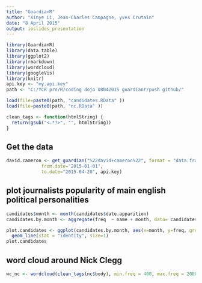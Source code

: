 ```yaml
---
title: "GuardianR"
author: "Xinye Li, Jean-Charles Campagne, yves Crutain"
date: "8 April 2015"
output: ioslides_presentation
---
```


```r
library(GuardianR)
library(data.table)
library(ggplot2)
library(rmarkdown)
library(wordcloud)
library(googleVis)
library(knitr)
api.key <- "my.api.key"
path <- "C:/YCR pro/R/coding dojo 08042015 guardianr/push github/"

load(file=paste0(path, "candidates.RData" ))
load(file=paste0(path, "nc.RData" ))

clean_tags <- function(htmlString) {
  return(gsub("<.*?>", "", htmlString))
}


```

## Get the data

```r

david.cameron <- get_guardian("%22david+cameron%22", format = "data.frame",
             from.date="2015-01-01", 
             to.date="2015-04-20", api.key)

```


## plot journalists popularity of main english political personalities

```r

candidates$month <- month(candidates$date.apparition)
candidates.by.month <- aggregate(freq  ~ name + month, data= candidates, FUN="sum")

plot.candidates <- ggplot(candidates.by.month, aes(x=month, y=freq, group=factor(name), colour=name)) +
  geom_line(stat = "identity", size=1)
plot.candidates

```

## word cloud around Nick Clegg

```r
wc_nc <- wordcloud(clean_tags(nc$body), min.freq = 400, max.freq = 2000)


```

